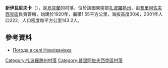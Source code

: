 {{coord|46|46|52|N|35|33|29|E|scale:100000|display=title}}

'''新伊瓦尼夫卡'''（{{lang-uk|Новоіванівка}}），是[[烏克蘭|烏克蘭]]的村落，位於該國東南部[[扎波羅熱州|扎波羅熱州]]，由[[普里阿佐夫西克區|普里阿佐夫西克區]]負責管轄，始建於1920年，面積1.55平方公里，海拔高度30米，2001年人口222，人口密度每平方公里143.2人。

==參考資料==
* [http://weather.in.ua/ua/zaporozhskaja/17608 Погода в селі Новоіванівка] {{Wayback|url=http://weather.in.ua/ua/zaporozhskaja/17608 |date=20111220155320 }}

[[Category:扎波羅熱州村落|Category:扎波羅熱州村落]]
[[Category:普里阿佐夫西克區村落|Category:普里阿佐夫西克區村落]]


{{Zaporizhia-geo-stub}}